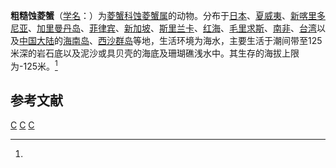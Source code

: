 {{Speciesbox
| taxon = Daldorfia horrida
| image = Specimen of Daldorfia horrida.JPG
| binomial_authority = ([[卡尔·林奈|Linnaeus]], 1758)<ref name='id11598'>{{cite web| url =http://www.bioinfo.cn/db05/BjdwSpecies.php?action=view&id=11598| title =粗糙蚀菱蟹| work =《中国动物物种编目数据库》| publisher =中国科学院微生物研究所| author =中国科学院动物研究所| accessdate =2009-04-28| deadurl =yes| archiveurl =https://web.archive.org/web/20160305082006/http://www.bioinfo.cn/db05/BjdwSpecies.php?action=view&id=11598| archivedate =2016-03-05}}</ref>
}}

'''粗糙蚀菱蟹'''（[[学名|学名]]：{{lang|la|''Daldorfia horrida''}}）为[[菱蟹科|菱蟹科]][[蚀菱蟹属|蚀菱蟹属]]的动物。分布于[[日本|日本]]、[[夏威夷|夏威夷]]、[[新喀里多尼亚|新喀里多尼亚]]、[[加里曼丹岛|加里曼丹岛]]、[[菲律宾|菲律宾]]、[[新加坡|新加坡]]、[[斯里兰卡|斯里兰卡]]、[[红海|红海]]、[[毛里求斯|毛里求斯]]、[[南非|南非]]、[[台湾|台湾]]以及[[中国大陆|中国大陆]]的[[海南岛|海南岛]]、[[西沙群岛|西沙群岛]]等地，生活环境为海水，主要生活于潮间带至125米深的岩石底以及泥沙或具贝壳的海底及珊瑚礁浅水中。其生存的海拔上限为-125米。<ref name='id11598'/>

== 参考文献 ==
{{reflist}}

{{Wikispecies|Daldorfia horrida}}
{{螃蟹小作品}}

{{Taxonbar}}
[[Category:_1758年描述的动物|C]]
[[Category:蚀菱蟹属|C]]
[[Category:_卡尔·林奈命名的生物分类|C]]